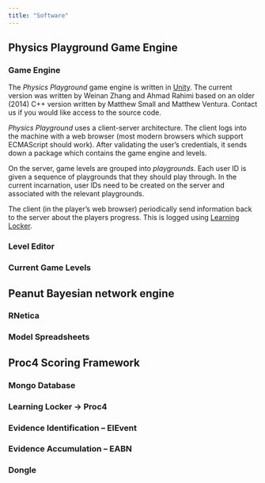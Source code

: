 ```yaml
---
title: "Software"
---
```


## Physics Playground Game Engine

### Game Engine

The _Physics Playground_ game engine is written in [Unity](https://unity.com).  The
current version was written by Weinan Zhang and Ahmad Rahimi based on an older (2014) C++
version written by Matthew Small and Matthew Ventura.  Contact us if you would like access
to the source code.

_Physics Playground_ uses a client-server architecture.  The client logs into the machine
with a web browser (most modern browsers which support ECMAScript should work).  After
validating the user's credentials, it sends down a package which contains the game engine 
and levels.

On the server, game levels are grouped into _playgrounds_.  Each user ID is given a
sequence of playgrounds that they should play through.  In the current incarnation, user 
IDs need to be created on the server and associated with the relevant playgrounds.

The client (in the player's web browser) periodically send information back to the server
about the players progress.  This is logged using [Learning
Locker](https://learninglocker.atlassian.net/wiki/spaces/DOCS/overview). 



### Level Editor

### Current Game Levels

## Peanut Bayesian network engine

### RNetica

### Model Spreadsheets

## Proc4 Scoring Framework

### Mongo Database

### Learning Locker -> Proc4

### Evidence Identification -- EIEvent

### Evidence Accumulation -- EABN

### Dongle

